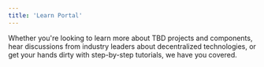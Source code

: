 ```yaml
---
title: 'Learn Portal'
---
```



Whether you're looking to learn more about TBD projects and components, hear discussions from industry leaders about decentralized technologies, or get your hands dirty with step-by-step tutorials, we have you covered.

<LearnCardList items={useCurrentSidebarCategory().items} />
